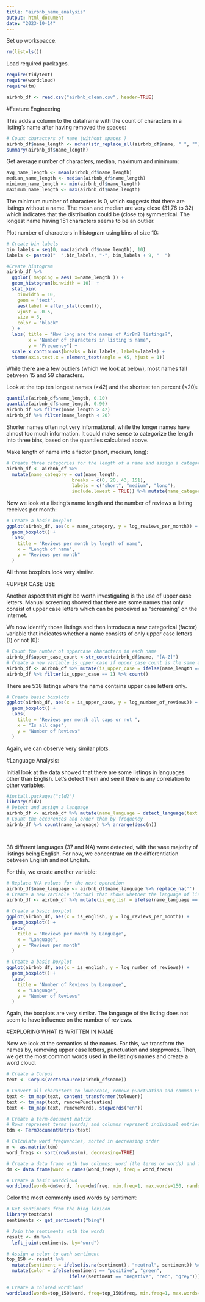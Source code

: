 ```yaml
---
title: "airbnb_name_analysis"
output: html_document
date: "2023-10-14"
---
```


Set up workspacce. 

```r
rm(list=ls())
```

Load required packages. 

```r
require(tidytext)
require(wordcloud)
require(tm)
```


```r
airbnb_df <- read.csv("airbnb_clean.csv", header=TRUE)
```

#Feature Engineering

This adds a column to the dataframe with the count of characters in a listing's name after having removed the spaces: 

```r
# Count characters of name (without spaces )
airbnb_df$name_length <- nchar(str_replace_all(airbnb_df$name, " ", "")) 
summary(airbnb_df$name_length)
```


Get average number of characters, median, maximum and minimum:

```r
avg_name_length <- mean(airbnb_df$name_length)
median_name_length <- median(airbnb_df$name_length)
minimum_name_length <- min(airbnb_df$name_length)
maximum_name_length <- max(airbnb_df$name_length)
```
The minimum number of characters is 0, which suggests that there are listings without a name. The mean and median are very close (31,76 to 32) which indicates that the distribution could be (close to) symmetrical. The longest name having 151 characters seems to be an outlier. 


Plot number of characters in histogram using bins of size 10: 

```r
# Create bin labels
bin_labels = seq(0, max(airbnb_df$name_length), 10)
labels <- paste0("  ",bin_labels, "-", bin_labels + 9, "  ")

#Create histogram
airbnb_df %>%
  ggplot( mapping = aes( x=name_length )) +
  geom_histogram(binwidth = 10)  +
  stat_bin(
    binwidth = 10,
    geom = 'text',
    aes(label = after_stat(count)),
    vjust = -0.5,
    size = 3,
    color = "black"
  ) +
  labs( title = "How long are the names of AirBnB listings?",
        x = "Number of characters in listing's name", 
        y = "Frequency") +
  scale_x_continuous(breaks = bin_labels, labels=labels) +
  theme(axis.text.x = element_text(angle = 45, hjust = 1))
```
While there are a few outliers (which we look at below), most names fall between 15 and 59 characters.


Look at the top ten longest names (>42) and the shortest ten percent (<20): 

```r

quantile(airbnb_df$name_length, 0.10)
quantile(airbnb_df$name_length, 0.90)
airbnb_df %>% filter(name_length > 42)
airbnb_df %>% filter(name_length < 20)

```
Shorter names often not very informational, while the longer names have almost too much information. 
It could make sense to categorize the length into three bins, based on the quantiles calculated above. 

Make length of name into a factor (short, medium, long): 

```r
# Create three categories for the length of a name and assign a category to each listing
airbnb_df <- airbnb_df %>% 
  mutate(name_category = cut(name_length, 
                        breaks = c(0, 20, 43, 151),
                        labels = c("short", "medium", "long"),
                        include.lowest = TRUE)) %>% mutate(name_category = as.factor(name_category))
```


Now we look at a listing's name length and the number of reviews a listing receives per month: 

```r
# Create a basic boxplot
ggplot(airbnb_df, aes(x = name_category, y = log_reviews_per_month)) +
  geom_boxplot() +
  labs(
    title = "Reviews per month by length of name",
    x = "Length of name",
    y = "Reviews per month"
  )
```
All three boxplots look very similar.

#UPPER CASE USE 

Another aspect that might be worth investigating is the use of upper case letters. Manual screening showed that there are some names that only consist of upper case letters which can be perceived as "screaming" on the internet. 

We now identify those listings and then introduce a new categorical (factor) variable that indicates whether a name consists of only upper case letters (1) or not (0):

```r
# Count the number of uppercase characters in each name
airbnb_df$upper_case_count <-str_count(airbnb_df$name, "[A-Z]")
# Create a new variable is_upper_case if upper_case_count is the same as the name_length
airbnb_df <- airbnb_df %>% mutate(is_upper_case = ifelse(name_length == upper_case_count, 1, 0)) %>% mutate(is_upper_case = as.factor(is_upper_case))
airbnb_df %>% filter(is_upper_case == 1) %>% count()
```
There are 538 listings where the name contains upper case letters only. 

```r
# Create basic boxplots
ggplot(airbnb_df, aes(x = is_upper_case, y = log_number_of_reviews)) +
  geom_boxplot() +
  labs(
    title = "Reviews per month all caps or not ",
    x = "Is all caps",
    y = "Number of Reviews"
  )
```

Again, we can observe very similar plots.

#Language Analysis: 

Initial look at the data showed that there are some listings in languages other than English. Let's detect them and see if there is any correlation to other variables.

```r
#install.packages("cld2")
library(cld2)
# Detect and assign a language
airbnb_df <- airbnb_df %>% mutate(name_language = detect_language(text = name)) 
# Count the occurences and order them by frequency 
airbnb_df %>% count(name_language) %>% arrange(desc(n))




```
38 different languages (37 and NA) were detected, with the vase majority of listings being English. For now, we concentrate on the differentiation between English and not English.

For this, we create another variable: 

```r
# Replace N/A values for the next operation 
airbnb_df$name_language <- airbnb_df$name_language %>% replace_na('')
# Create a new variable (factor) that shows whether the language of listing is English or not
airbnb_df <- airbnb_df %>% mutate(is_english = ifelse(name_language == "en", 1, 0)) %>% mutate(is_english = as.factor(is_english))
```

```r
# Create a basic boxplot
ggplot(airbnb_df, aes(x = is_english, y = log_reviews_per_month)) +
  geom_boxplot() +
  labs(
    title = "Reviews per month by Language",
    x = "Language",
    y = "Reviews per month"
  )

# Create a basic boxplot
ggplot(airbnb_df, aes(x = is_english, y = log_number_of_reviews)) +
  geom_boxplot() +
  labs(
    title = "Number of Reviews by Language",
    x = "Language",
    y = "Number of Reviews"
  )
```
Again, the boxplots are very similar. The language of the listing does not seem to have influence on the number of reviews.


#EXPLORING WHAT IS WRITTEN IN NAME

Now we look at the semantics of the names. For this, we transform the names by, removing upper case letters, punctuation and stoppwords. 
Then, we get the most common words used in the listing's names and create a word cloud.

```r
# Create a Corpus
text <- Corpus(VectorSource(airbnb_df$name))

# Convert all characters to lowercase, remove punctuation and common English stopwords (e.g., "and", "the", "of")
text <- tm_map(text, content_transformer(tolower))
text <- tm_map(text, removePunctuation)
text <- tm_map(text, removeWords, stopwords("en"))

# Create a term-document matrix
# Rows represent terms (words) and columns represent individual entries from df$name. The values in the matrix indicate the frequency of a term in a given document.
tdm <- TermDocumentMatrix(text)

# Calculate word frequencies, sorted in decreasing order
m <- as.matrix(tdm)
word_freqs <- sort(rowSums(m), decreasing=TRUE) 

# Create a data frame with two columns: word (the terms or words) and freq (their respective frequencies)
dm <- data.frame(word = names(word_freqs), freq = word_freqs)

# Create a basic wordcloud
wordcloud(words=dm$word, freq=dm$freq, min.freq=1, max.words=150, random.order=FALSE)
```

Color the most commonly used words by sentiment: 

```r
# Get sentiments from the bing lexicon
library(textdata)
sentiments <- get_sentiments("bing") 

# Join the sentiments with the words 
result <- dm %>%
  left_join(sentiments, by="word") 

# Assign a color to each sentiment
top_150 <- result %>% 
  mutate(sentiment = ifelse(is.na(sentiment), "neutral", sentiment)) %>% 
  mutate(color = ifelse(sentiment == "positive", "green", 
                       ifelse(sentiment == "negative", "red", "grey"))) %>% slice(1:150) 

# Create a colored wordcloud
wordcloud(words=top_150$word, freq=top_150$freq, min.freq=1, max.words=150, random.order=FALSE, colors=top_150$color)


```




